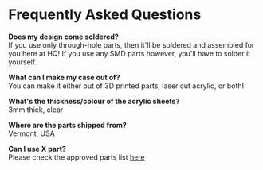# Frequently Asked Questions

**Does my design come soldered?** \
If you use only through-hole parts, then it'll be soldered and assembled for you here at HQ! If you use any SMD parts however, you'll have to solder it yourself.

**What can I make my case out of?** \
You can make it either out of 3D printed parts, laser cut acrylic, or both!

**What's the thickness/colour of the acrylic sheets?** \
3mm thick, clear

**Where are the parts shipped from?** \
Vermont, USA

**Can I use X part?** \
Please check the approved parts list [here](/parts)